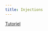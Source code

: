 ```yaml
---
title: Injections
---
```



[Tutoriel](https://github.com/BiodiversiteQuebec/rcoleo/blob/master/docs/injection-donnees.md)
